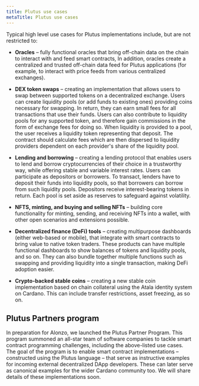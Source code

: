 ```yaml
---
title: Plutus use cases
metaTitle: Plutus use cases
---
```


Typical high level use cases for Plutus implementations include, but are not restricted to:

- **Oracles** – fully functional oracles that bring off-chain data on the chain to interact with and feed smart contracts, In addition, oracles create a centralized and trusted off-chain data feed for Plutus applications (for example, to interact with price feeds from various centralized exchanges).

- **DEX token swaps** – creating an implementation that allows users to swap between supported tokens on a decentralized exchange. Users can create liquidity pools (or add funds to existing ones) providing coins necessary for swapping. In return, they can earn small fees for all transactions that use their funds. Users can also contribute to liquidity pools for any supported token, and therefore gain commissions in the form of exchange fees for doing so. When liquidity is provided to a pool, the user receives a liquidity token representing that deposit. The contract should calculate fees which are then dispersed to liquidity providers dependent on each provider's share of the liquidity pool.

- **Lending and borrowing** – creating a lending protocol that enables users to lend and borrow cryptocurrencies of their choice in a trustworthy way, while offering stable and variable interest rates. Users can participate as depositors or borrowers. To transact, lenders have to deposit their funds into liquidity pools, so that borrowers can borrow from such liquidity pools. Depositors receive interest-bearing tokens in return. Each pool is set aside as reserves to safeguard against volatility.

- **NFTS, minting, and buying and selling NFTs** – building core functionality for minting, sending, and receiving NFTs into a wallet, with other open scenarios and extensions possible.

- **Decentralized finance (DeFi) tools** – creating multipurpose dashboards (either web-based or mobile), that integrate with smart contracts to bring value to native token traders. These products can have multiple functional dashboards to show balances of tokens and liquidity pools, and so on. They can also bundle together multiple functions such as swapping and providing liquidity into a single transaction, making DeFi adoption easier.

- **Crypto-backed stable coins** – creating a new stable coin implementation based on chain collateral using the Atala identity system on Cardano. This can include transfer restrictions, asset freezing, as so on.

## Plutus Partners program

In preparation for Alonzo, we launched the Plutus Partner Program. This program summoned an all-star team of software companies to tackle smart contract programming challenges, including the above-listed use cases. The goal of the program is to enable smart contract implementations – constructed using the Plutus language – that serve as instructive examples for incoming external decentralized DApp developers. These can later serve as canonical examples for the wider Cardano community too. We will share details of these implementations soon. 
